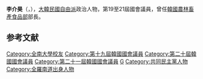 {{Infobox politician
| name          = 李介昊
| native_name   = 이개호
| image         = 
| caption       = 
| office1       = {{flagicon|ROK}} 第19-21屆[[韓國國會|韓國國會]]議員
| term_start1   = 2014年7月31日
| term_end1     = 
| constituency1 = [[全羅南道|全羅南道]][[潭陽郡|潭陽郡]]、[[咸平郡|咸平郡]]、[[靈光郡|靈光郡]]、[[長城郡|長城郡]]
| predecessor1  = [[李洛淵|李洛淵]]
| successor1    = 
| office2       = {{ROK}}第4任[[韓國農林畜產食品部|農林畜產食品部]]部長
| term_start2   = 2018年8月9日 
| term_end2     = 2019年8月30日
| president2    = [[文在寅|文在寅]]
| predecessor2  = [[金瑛錄|金瑛錄]]
| successor2    = {{tsl|kr|김현수 (공무원)|金炫秀}}
| birth_date    = {{Birth date and age|1959|6|23}}
| birth_place   = {{KOR}}[[全羅南道|全羅南道]][[潭陽郡|潭陽郡]]{{tsl|ko|금성면 (담양군)|金城面}}
| residence     = {{KOR}}[[全羅南道|全羅南道]][[潭陽郡|潭陽郡]]{{tsl|ko|금성면 (담양군)|金城面}}
| nationality   = {{ROK}}
| party         = {{MPK}}
| alma_mater    = [[全南大學|全南大學]]
}}

'''李介昊'''（{{kor|이개호|李介昊|Lee Gae-ho}}，{{bd|1959年|6月23日}}），[[大韓民國|大韓民國]][[自由派|自由派]]政治人物，第19至21屆國會議員，曾任[[韓國農林畜產食品部|韓國農林畜產食品部]]部長。

== 参考文献 ==
<references />

{{DEFAULTSORT:Lee Gae-ho}}
[[Category:全南大學校友|Category:全南大學校友]]
[[Category:第十九屆韓國國會議員|Category:第十九屆韓國國會議員]]
[[Category:第二十屆韓國國會議員|Category:第二十屆韓國國會議員]]
[[Category:第二十一屆韓國國會議員|Category:第二十一屆韓國國會議員]]
[[Category:李姓|G]]
[[Category:共同民主黨人物|Category:共同民主黨人物]]
[[Category:全羅南道出身人物|Category:全羅南道出身人物]]